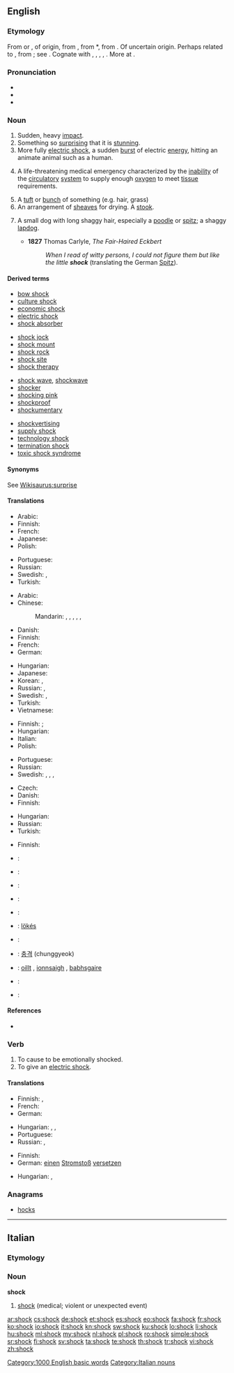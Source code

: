 ==English==
{{wikipedia}}

===Etymology===
From {{etyl|dum}} {{term|schokken||to push, jolt, shake, jerk|lang=dum}} or {{etyl|frm}} {{term|choquer||to collide with, clash|lang=frm}}, of {{etyl|gem}} origin, from {{etyl|dum|-}} {{term|schokken||to jolt, bounce|lang=dum}}, from {{etyl|odt|-}} *{{term||skokkan|to shake up and down, shog|lang=odt}}, from {{proto|Germanic|skukkanan|to move, shake, tremble|lang=en}}. Of uncertain origin. Perhaps related to {{proto|Germanic|skakanan|to shake, stir|lang=en}}, from {{proto|Indo-European|(s)kAg'-||(s)keg-|to shake, stir|lang=en}}; see {{l|en|shake}}. Cognate with {{etyl|gml|-}} {{term|schocken||collide with, deliver a blow to|lang=gml}}, {{etyl|goh|-}} {{term|scoc||a jolt, swing|lang=goh}}, {{etyl|gmh|-}} {{term|schocken||to swing|tr={{etyl|de|-}} {{term|schaukeln|lang=de}}|lang=gmh}}, {{etyl|non|-}} {{term|skykkr||vibration, surging motion|lang=non}}, {{etyl|is|-}} {{term|skykkjun||tremuously|lang=is}}. More at {{l|en|shog}}.

===Pronunciation===
* {{IPA|/ʃɒk/}}
* {{audio|en-us-shock.ogg|Audio (US)}}
* {{rhymes|ɒk}}

===Noun===
{{en-noun}}

# Sudden, heavy [[impact]].
# Something so [[surprising]] that it is [[stunning]].
# More fully [[electric shock]], a sudden [[burst]] of electric [[energy]], hitting an animate animal such as a human.
# {{pathology}} A life-threatening medical emergency characterized by the [[inability]] of the [[circulatory]] [[system]] to supply enough [[oxygen]] to meet [[tissue]] requirements.
# A [[tuft]] or [[bunch]] of something (e.g. hair, grass)
# An arrangement of [[sheaves]] for drying.  A [[stook]].
# {{obsolete}} A small dog with long shaggy hair, especially a [[poodle]] or [[spitz]]; a shaggy [[lapdog]].
#* '''1827''' Thomas Carlyle, ''The Fair-Haired Eckbert''
#*: ''When I read of witty persons, I could not figure them but like the little '''shock''''' (translating the German [[Spitz]]).

====Derived terms====
{{top4}}
* [[bow shock]]
* [[culture shock]]
* [[economic shock]]
* [[electric shock]]
* [[shock absorber]]
{{mid4}}
* [[shock jock]]
* [[shock mount]]
* [[shock rock]]
* [[shock site]]
* [[shock therapy]]
{{mid4}}
* [[shock wave]], [[shockwave]]
* [[shocker]]
* [[shocking pink]]
* [[shockproof]]
* [[shockumentary]]
{{mid4}}
* [[shockvertising]]
* [[supply shock]]
* [[technology shock]]
* [[termination shock]]
* [[toxic shock syndrome]]
{{bottom}}

====Synonyms====

See [[Wikisaurus:surprise]]

====Translations====
{{trans-top|sudden, heavy impact}}
* Arabic: {{t|ar|صدمة|f|tr=Sádma}}
* Finnish: {{t+|fi|isku}}
* French: {{t+|fr|choc|m}}
* Japanese: {{t|ja|衝撃|tr=しょうげき, shōgeki}}
* Polish: {{t|pl|wstrząs|m}}
{{trans-mid}}
* Portuguese: {{t+|pt|choque|m}}
* Russian: {{t+|ru|удар|m|tr=udár}}
* Swedish: {{t+|sv|chock|c}},  {{t|sv|skräll|c}}
* Turkish: {{t+|tr|şok}}
{{trans-bottom}}

{{trans-top|something surprising}}
* Arabic: {{t|ar|صدمة|f|tr=Sádma}}
* Chinese:
*: Mandarin: {{t|cmn|震撼|tr=zhènhàn|sc=Hani}}, {{t|cmn|震驚|sc=Hani}}, {{t|cmn|震惊|tr=zhènjīng|sc=Hani}}, {{t-|cmn|休克|tr=xiūkè|sc=Hani}} {{qualifier|from English "shock"}}, {{t|cmn|衝擊|sc=Hani}}, {{t|cmn|冲击|tr=chōngjí|sc=Hani}}
* Danish: {{t|da|chok|n}}
* Finnish: {{t-|fi|shokki}}
* French: {{t+|fr|choc|m}}
* German: {{t+|de|Schock|m}}
{{trans-mid}}
* Hungarian: {{t|hu|döbbenet}}
* Japanese: {{t|ja|ショック|tr=shokku}}
* Korean: {{t+|ko|충격|tr=chunggyeok|sc=Hang}}, {{t|ko|衝擊|sc=Hani}}
* Russian: {{t+|ru|шок|m|tr=šok}}, {{t|ru|потрясение|n|tr=potrjasénije}}
* Swedish: {{t+|sv|chock|c}},  {{t|sv|överraskning  |c}}
* Turkish: {{t+|tr|şok}}
* Vietnamese: {{t|vi|sốc|xs=Vietnamese}}
{{trans-bottom}}

{{trans-top|electric shock}}
* Finnish: {{t-|fi|sähköisku}}; {{t-|fi|sähköshokki}}
* Hungarian: {{t|hu|áramütés}}
* Italian: {{t+|it|scossa|f}}
* Polish: {{t-|pl|porażenie|n}}
{{trans-mid}}
* Portuguese: {{t+|pt|choque|m}}
* Russian: {{t+|ru|шок|m|tr=šok}}
* Swedish: {{t|sv|elstöt|c}},  {{t|sv|stöt|c}},  {{t|sv|elchock|c}},  {{t+|sv|chock|c}}
{{trans-bottom}}

{{trans-top|life-threatening medical emergency}}
* Czech: {{t-|cs|šok|m}}
* Danish: {{t|da|chok|n}}
* Finnish: {{t-|fi|shokki}}
{{trans-mid}}
* Hungarian: {{t+|hu|sokk}}
* Russian: {{t+|ru|шок|m|tr=šok}}
* Turkish: {{t+|tr|şok}}
{{trans-bottom}}

{{trans-top|tuft or bunch}}
* Finnish: {{t-|fi|tuppo}}
{{trans-mid}}
{{trans-bottom}}

{{trans-see|arrangement of sheaves for drying|stook}}

{{checktrans-top}}
* {{ttbc|sh}}: {{t-|hr|šok|m}}
* {{ttbc|nl}}: {{t+|nl|schok}}
* {{ttbc|et}}: {{t-|et|šokk}}
* {{ttbc|fr}}: {{t+|fr|choc|m}}
* {{ttbc|de}}: {{t+|de|Schock|m}}
* {{ttbc|hu}}: [[lökés]]
{{trans-mid}}
* {{ttbc|it}}: {{t+|it|scossa|f}}
* {{ttbc|ko}}: [[충격]] (chunggyeok)
* {{ttbc|gd}}: [[oillt]] {{f}}, [[ionnsaigh]] {{m|f}}, [[babhsgaire]] {{m}}
* {{ttbc|es}}: {{t-|es|choque|m}}
* {{ttbc|sv}}: {{t+|sv|chock}}
{{trans-bottom}}

====References====
* {{R:OED2}}

===Verb===
{{en-verb}}

# To cause to be emotionally shocked.
# To give an [[electric shock]].

====Translations====
{{trans-top|to cause to be emotionally shocked}}
* Finnish: {{t-|fi|järkyttää}},  {{t|fi|shokeerata}}
* French: {{t+|fr|choquer}}
* German: {{t-|de|schockieren}}
{{trans-mid}}
* Hungarian: {{t|hu|megdöbbent}},  {{t|hu|megráz}},  {{t+|hu|sokkol}}
* Portuguese: {{t+|pt|chocar}}
* Russian: {{t+|ru|шокировать|tr=šokírovat'}},  {{t|ru|потрясать|tr=potrjasát'}}
{{trans-bottom}}

{{trans-top|to give an electric shock}}
* Finnish: {{t+|fi|antaa}} {{t-|fi|sähköshokki}}
* German: [[einen]] [[Stromstoß]] [[versetzen]]
{{trans-mid}}
* Hungarian: {{t|hu|megráz}},  {{t+|hu|sokkol}}
{{trans-bottom}}

===Anagrams===
* [[hocks#English|hocks]]

[[Category:1000 English basic words]]

----

==Italian==

===Etymology===
{{etyl|en|it}}

===Noun===
'''shock''' {{m|inv}}

# [[#English|shock]] (medical; violent or unexpected event)

[[Category:Italian nouns]]

[[ar:shock]]
[[cs:shock]]
[[de:shock]]
[[et:shock]]
[[es:shock]]
[[eo:shock]]
[[fa:shock]]
[[fr:shock]]
[[ko:shock]]
[[io:shock]]
[[it:shock]]
[[kn:shock]]
[[sw:shock]]
[[ku:shock]]
[[lo:shock]]
[[li:shock]]
[[hu:shock]]
[[ml:shock]]
[[my:shock]]
[[nl:shock]]
[[pl:shock]]
[[ro:shock]]
[[simple:shock]]
[[sr:shock]]
[[fi:shock]]
[[sv:shock]]
[[ta:shock]]
[[te:shock]]
[[th:shock]]
[[tr:shock]]
[[vi:shock]]
[[zh:shock]]